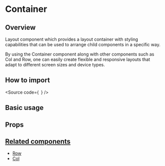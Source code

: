 

<Meta of={Stories} />

# Container

## Overview

Layout component which provides a layout container with styling capabilities that can be used to arrange child components in a specific way.

By using the Container component along with other components such as Col and Row,
one can easily create flexible and responsive layouts that adapt to different screen sizes and device types.

## How to import

<Source
  code={`
`}
/>

## Basic usage

<Canvas of={Stories.Base} />

## Props

<ArgTypes of={Stories} />

## [Related components](#related-components)

- [Row](?path=/docs/components-core-layout-fluid-row--docs)
- [Col](?path=/docs/components-core-layout-fluid-col--docs)
